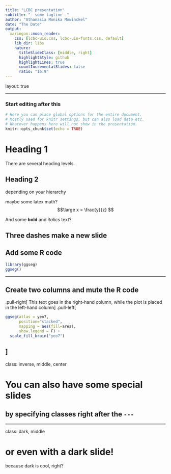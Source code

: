 ```yaml
---
title: "LCBC presentation"
subtitle: "- some tagline -"
author: "Athanasia Monika Mowinckel"
date: "The Date"
output:
  xaringan::moon_reader:
    css: [lcbc-uio.css, lcbc-uio-fonts.css, default]
    lib_dir: libs
    nature:
      titleSlideClass: [middle, right]
      highlightStyle: github
      highlightLines: true
      countIncrementalSlides: false 
      ratio: "16:9"
---
```


layout: true
    
<div class="my-sidebar"></div> 

---

### Start editing after this

```r
# Here you can place global options for the entire document.
# Mostly used for knitr settings, but can also load data etc.
# Whatever happens here will not show in the presentation.
knitr::opts_chunk$set(echo = TRUE)
```

# Heading 1
There are several heading levels. 

## Heading 2
depending on your hierarchy

maybe some latex math? 
$$\large x = \frac{y}{z} $$

And some **bold** and  _italics_ text? 

Three dashes make a new slide
---
## Add some R code
```r
library(ggseg)
ggseg()
```

---

## Create two columns and mute the R code
.pull-right[
This text goes in the right-hand column, while the plot is placed in the left-hand column
]
.pull-left[
```r
ggseg(atlas = yeo7, 
      position="stacked",
      mapping = aes(fill=area),
      show.legend = F) + 
  scale_fill_brain("yeo7")
```
]
---
class: inverse, middle, center

# You can also have some special slides
## by specifying classes right after the `---`

---
class: dark, middle

# or even with a dark slide!
because dark is cool, right?
